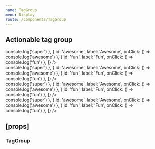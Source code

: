 ```yaml
---
name: TagGroup
menu: Display
route: /components/TagGroup
---
```



<PageTitle title="TagGroup" src="components/Tags" />

## Actionable tag group

<Playground>
  <ThemeWrapper>
    <TagGroup actionable tags={[
      { id: 'super', label: 'Super', onClick: () => console.log('super') },
      { id: 'awesome', label: 'Awesome', onClick: () => console.log('awesome') },
      { id: 'fun', label: 'Fun', onClick: () => console.log('fun') },
    ]} />
    <br />
    <TagGroup shape="brick" actionable tags={[
      { id: 'super', label: 'Super', onClick: () => console.log('super') },
      { id: 'awesome', label: 'Awesome', onClick: () => console.log('awesome') },
      { id: 'fun', label: 'Fun', onClick: () => console.log('fun') },
    ]} />
    <br />
    <TagGroup size="large" actionable tags={[
      { id: 'super', label: 'Super', onClick: () => console.log('super') },
      { id: 'awesome', label: 'Awesome', onClick: () => console.log('awesome') },
      { id: 'fun', label: 'Fun', onClick: () => console.log('fun') },
    ]} />
    <br />
    <TagGroup size="large" shape="brick" actionable tags={[
      { id: 'super', label: 'Super', onClick: () => console.log('super') },
      { id: 'awesome', label: 'Awesome', onClick: () => console.log('awesome') },
      { id: 'fun', label: 'Fun', onClick: () => console.log('fun') },
    ]} />
  </ThemeWrapper>
</Playground>

## \[props\]

### TagGroup

<Props of={TagGroup} />
